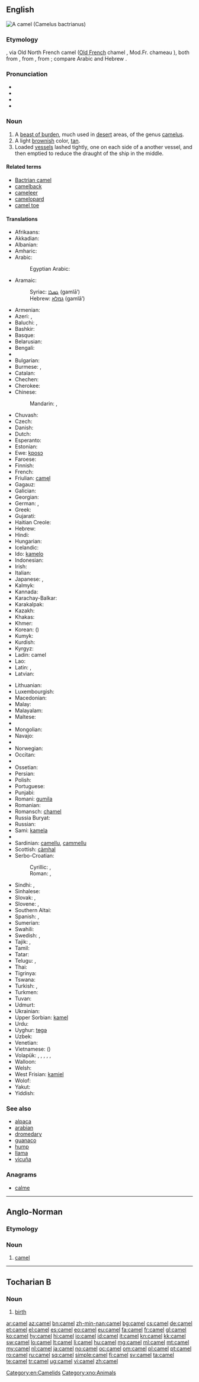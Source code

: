 {{also|camèl|camęl}}
==English==
[[Image:Camel seitlich trabend.jpg|thumb|right|A camel (''Camelus bactrianus'')]]
{{wikipedia}}

===Etymology===
{{etyl|ang}}, via Old North French camel  ([[Old French]] chamel , Mod.Fr. chameau ), both from {{etyl|la}} {{term|camelus|camēlus|lang=la}}, from {{etyl|grc}} {{term|sc=polytonic|κάμηλος|tr=kamēlos|lang=grc}}, from {{proto|Semitic|gamal-}}; compare Arabic {{term|sc=Arab|جمل|tr=jamal|lang=ar}} and Hebrew {{term|sc=Hebr|גמל|tr=gamal|lang=he}}.

===Pronunciation===
* {{IPA|/ˈkæməl/}}
* {{audio|en-au-camel.ogg|Audio (Australia)}}
* {{audio|en-us-camel.ogg|Audio (US)}}
* {{rhymes|æməl}}

===Noun===
{{en-noun}}

# A [[beast of burden]], much used in [[desert]] areas, of the genus [[camelus]].
# A light [[brownish]] color, [[tan]].
# Loaded [[vessel]]s lashed tightly, one on each side of a another vessel, and then emptied to reduce the draught of the ship in the middle.

====Related terms====
* [[Bactrian camel]]
* [[camelback]]
* [[cameleer]]
* [[camelopard]]
* [[camel toe]]

====Translations====
{{trans-top|beast of burden}}
* Afrikaans: {{t|af|kameel}}
* Akkadian: {{tø|akk|𒃵𒂷|tr=gammal|sc=Xsux|xs=Akkadian}}
* Albanian: {{t-|sq|deve|f|xs=Albanian}}
* Amharic: {{t-|am|ግመል|tr=gəmäl|sc=Ethi|xs=Amharic}}
* Arabic: {{t+|ar|جمل|m|tr=jámal}}
*: Egyptian Arabic: {{tø|arz|جمل|m|tr=gámal|sc=Arab}}
* Aramaic:
*: Syriac: [[ܓܡܠܐ]] (gamlā’) {{c}}
*: Hebrew: [[גמלא]] (gamlā’) {{c}}
* Armenian: {{t+|hy|ուղտ|tr=uġt}}
* Azeri: {{t|az|dəvə}}, {{t|az|nər}}
* Baluchi: {{tø|bal|اشتر|tr=uštar}}, {{tø|bal|ہشتر|tr=huštur, huštir}}
* Bashkir: {{tø|ba|дөйә|tr=döyə|sc=Cyrl|xs=Bashkir}}
* Basque: {{t|eu|gamelu|xs=Basque}}
* Belarusian: {{t|be|вярблюд|m|tr=vjarbljúd|sc=Cyrl}}
* Bengali: {{t+|bn|উট|tr=uţ|sc=Beng}}
* {{trreq|br}}
* Bulgarian: {{t+|bg|камила|f|tr=kamíla}}
* Burmese: {{t|my|ကုလားအုတ်|tr=ka̱ la̱ ou'|sc=Mymr|xs=Burmese}}, {{t|my|ကုလားအုပ်|sc=Mymr|xs=Burmese}}
* Catalan: {{t|ca|camell|m}}
* Chechen: {{tø|ce|эмкал|tr=emkal|sc=Cyrl}}
* Cherokee: {{t|chr|ᎨᎻᎵ|tr=gemili|sc=Cher}}
* Chinese:
*: Mandarin: {{t-|cmn|駱駝|sc=Hani}}, {{t-|cmn|骆驼|tr=luòtuó|sc=Hani}}
* Chuvash: {{tø|cv|тӗве|tr=tĕve|sc=Cyrl}}
* Czech: {{t-|cs|velbloud|m}}
* Danish: {{t+|da|kamel|c}}
* Dutch: {{t+|nl|kameel|m}}
* Esperanto: {{t+|eo|kamelo|xs=Esperanto}}
* Estonian: {{t-|et|kaamel}}
* Ewe: [[kposɔ]] {{n}}
* Faroese: {{t-|fo|kamelur|m|xs=Faroese}}
* Finnish: {{t+|fi|kameli}}
* French: {{t+|fr|chameau|m}}
* Friulian: [[camęl]]
* Gagauz: {{tø|gag|devä}}
* Galician: {{t+|gl|camelo|m|xs=Galician}}
* Georgian: {{t-|ka|აქლემი|tr=ak'lemi|sc=Geor|xs=Georgian}}
* German: {{t+|de|Kamel|n}}, {{t+|de|Trampeltier|n}}
* Greek: {{t+|el|καμήλα|f|tr=kamíla}}
* Gujarati: {{t|gu|ઊંટ|m|tr=ūṇṭ|sc=Gujr}}
* Haitian Creole: {{tø|ht|chamo}}
* Hebrew: {{t|he|גמל|m|tr=gamal|sc=Hebr}}
* Hindi: {{t|hi|ऊँट|m|tr=ū̃ṇṭ|sc=Deva}}
* Hungarian: {{t+|hu|teve}}
* Icelandic: {{t+|is|úlfaldi|m}}
* Ido: [[kamelo]]
* Indonesian: {{t+|id|unta|xs=Indonesian}}
* Irish: {{t|ga|camall|m}}
* Italian: {{t+|it|cammello|m}}
* Japanese: {{t-|ja|駱駝}}, {{t-|ja|ラクダ|tr=rakuda}}
* Kalmyk: {{tø|xal|темән|tr=temän|sc=Cyrl}}
* Kannada: {{t|kn|ಒಂಟೆ|tr=oṇṭe|sc=Knda}}
* Karachay-Balkar: {{tø|krc|тюе|tr=tüye|sc=Cyrl}}
* Karakalpak: {{tø|kaa|tu'ye}}
* Kazakh: {{t|kk|түйе|tr=tùje|sc=Cyrl|xs=Kazakh}}
* Khakas: {{tø|kjh|тибе|tr=tibe|sc=Cyrl}}
* Khmer: {{t|km|អូដ្ធបូកពីរ|tr=’ūdtobobpī|sc=Khmr}}
* Korean: {{t|ko|낙타|tr=nakta|sc=Kore}} ({{t|ko|駱駝|sc=Kore}})
* Kumyk: {{tø|kum|тюе|tr=tüye|sc=Cyrl}}
* Kurdish: {{ku-Arab|[[حوشتر]]}}
* Kyrgyz: {{t|ky|төө|tr=töö|sc=Cyrl|xs=Kyrgyz}}
* Ladin: camel
* Lao: {{t|lo|ອູດ|tr=ȕːt|sc=Laoo}}
* Latin: {{t-|la|camelus|m|alt=camēlus}}, {{t-|la|camela|f|alt=camēla}}
* Latvian: {{t|lv|kamielis|m}}
{{trans-mid}}
* Lithuanian: {{t|lt|kupranugaris|m}}
* Luxembourgish: {{t|lb|Kaméil|n}}
* Macedonian: {{t-|mk|камила|f|tr=kámila}}
* Malay: {{t-|ms|unta|xs=Malay}}
* Malayalam: {{t|ml|ഒട്ടകം|tr=oṭṭakam|sc=Mlym}}
* Maltese: {{t+|mt|ġemel|m|xs=Maltese}}
* {{trreq|mr}}
* Mongolian: {{t-|mn|тэмээ|tr=temee|sc=Cyrl|xs=Mongolian}}
* Navajo: {{tø|nv|ghą́ą́ʼaskʼidii}}
* {{trreq|ne}}
* Norwegian: {{t+|no|kamel|m}}
* Occitan: {{t|oc|camèl|m}}
* {{trreq|or}}
* Ossetian: {{tø|os|теуа|tr=teua|sc=Cyrl|xs=Ossetian}}
* Persian: {{t+|fa|شتر|tr=šotor|sc=fa-Arab}}
* Polish: {{t+|pl|wielbłąd|m}}
* Portuguese: {{t+|pt|camelo|m}}
* Punjabi: {{t|pa|ਊਠ|tr=ūṭh|sc=Guru}}
* Romani: [[gumila]] {{f}}
* Romanian: {{t+|ro|cămilă|f}}
* Romansch: [[chamel]]
* Russia Buryat: {{tø|bxr|тэмээн|tr=temeen|sc=Cyrl}}
* Russian: {{t+|ru|верблюд|m|tr=verbljúd}}
* Sami: [[kamela]]
* {{trreq|sa}}
* Sardinian: [[camellu]], [[cammellu]]
* Scottish: [[càmhal]]
* Serbo-Croatian:
*: Cyrillic: {{t|sh|камила|f|sc=Cyrl}}, {{t|sh|дева|f|sc=Cyrl}}
*: Roman: {{t|sh|kamila|f}}, {{t|sh|deva|f}}
* Sindhi: {{sd-Arab|[[اُٺُ]]}} {{m}}, {{sd-Arab|[[ڏاچِي]]}} {{f}}
* Sinhalese: {{t|si|ඔටුවා|tr=otuwā|sc=Sinh}}
* Slovak: {{t-|sk|ťava|f}}, {{t-|sk|dromedár|m}}
* Slovene: {{t+|sl|kamela|f}}, {{t+|sl|velblod|m}}
* Southern Altai: {{tø|alt|тӧӧ|tr=töö|sc=Cyrl}}
* Spanish: {{t+|es|camello|m}}, {{t-|es|dromedario|m}}
* Sumerian: {{tø|sux|𒄞𒆳𒋛𒄮𒊏𒀭|tr=AM.SI.ḪAR.RA.AN|sc=Xsux|xs=Sumerian}}
* Swahili: {{t+|sw|ngamia|xs=Swahili}}
* Swedish: {{t+|sv|kamel|c}}, {{t+|sv|dromedar|c}}
* Tajik: {{t|tg|шутур|tr=šutur|sc=Cyrl|xs=Tajik}}, {{t|tg|уштур|tr=uštur|sc=Cyrl|xs=Tajik}}
* Tamil: {{t|ta|ஒட்டகம்|tr=oṭṭakam|sc=Taml}}
* Tatar: {{t|tt|дөя|tr=döyä|sc=Cyrl}}
* Telugu: {{t|te|ఒంటె|tr=oṇṭe|sc=Telu}}, {{t|te|లొట్టిపిట్ట|tr=loṭṭipiṭṭa|sc=Telu}}
* Thai: {{t|th|อูฐ|tr=ūth|sc=Thai}}
* Tigrinya: {{t+|ti|ገመል|tr=gämäl|sc=Ethi|xs=Tigrinya}}
* Tswana: {{t|tn|kamela}}
* Turkish: {{t+|tr|deve}}, {{t+|tr|hecin}}
* Turkmen: {{t-|tk|düýe|xs=Turkmen}}
* Tuvan: {{tø|tyv|теве|tr=teve|sc=Cyrl}}
* Udmurt: {{tø|udm|дуэ|tr=due}}
* Ukrainian: {{t+|uk|верблюд|m|tr=verbljúd|xs=Ukrainian}}
* Upper Sorbian: [[kamel]]
* Urdu: {{t|ur|اونٹ|m|tr=ū̃ṇṭ|sc=ur-Arab}}
* Uyghur: [[tɵgə]]
* Uzbek: {{t-|uz|tuya|xs=Uzbek}}
* Venetian: {{tø|vec|camèło|m}}
* Vietnamese: {{t+|vi|lạc đà|xs=Vietnamese}} ({{t|vi|駱駝}})
* Volapük: {{qualifier|male or female}} {{t|vo|jamod}}, {{qualifier|male}} {{t|vo|hijamod}}, {{qualifier|female}} {{t|vo|jijamod}}, {{qualifier|male or female offspring, young}} {{t|vo|jamodül}}, {{qualifier|male offspring, young}} {{t|vo|hijamodül}}, {{qualifier|female offspring, young}} {{t|vo|jijamodül}}
* Walloon: {{t+|wa|chamo|xs=Walloon}}
* Welsh: {{t-|cy|camel|m|xs=Welsh}}
* West Frisian: [[kamiel]] {{c}}
* Wolof: {{t|wo|giléem}}
* Yakut: {{tø|sah|тэбиэн|tr=tebien|sc=Cyrl}}
* Yiddish: {{t|yi|קעמל|m|tr=keml|sc=Hebr}}
{{trans-bottom}}

===See also===
* [[alpaca]]
* [[arabian]]
* [[dromedary]]
* [[guanaco]]
* [[hump]]
* [[llama]]
* [[vicuña]]

===Anagrams===
* [[calme#English|calme]]

[[Category:en:Camelids]]

----

==Anglo-Norman==

===Etymology===
{{etyl|la|xno}} {{term|camelus|camēlus|lang=la}}

===Noun===
{{xno-noun|m|camelz|camelz}}

# [[#English|camel]]

[[Category:xno:Animals]]

----

==Tocharian B==

===Noun===
{{head|txb|noun}}

# [[birth]]

[[ar:camel]]
[[az:camel]]
[[bn:camel]]
[[zh-min-nan:camel]]
[[bg:camel]]
[[cs:camel]]
[[de:camel]]
[[et:camel]]
[[el:camel]]
[[es:camel]]
[[eo:camel]]
[[eu:camel]]
[[fa:camel]]
[[fr:camel]]
[[gl:camel]]
[[ko:camel]]
[[hy:camel]]
[[hi:camel]]
[[io:camel]]
[[id:camel]]
[[it:camel]]
[[kn:camel]]
[[kk:camel]]
[[sw:camel]]
[[lo:camel]]
[[lt:camel]]
[[li:camel]]
[[hu:camel]]
[[mg:camel]]
[[ml:camel]]
[[mt:camel]]
[[my:camel]]
[[nl:camel]]
[[ja:camel]]
[[no:camel]]
[[oc:camel]]
[[om:camel]]
[[pl:camel]]
[[pt:camel]]
[[ro:camel]]
[[ru:camel]]
[[sq:camel]]
[[simple:camel]]
[[fi:camel]]
[[sv:camel]]
[[ta:camel]]
[[te:camel]]
[[tr:camel]]
[[ug:camel]]
[[vi:camel]]
[[zh:camel]]